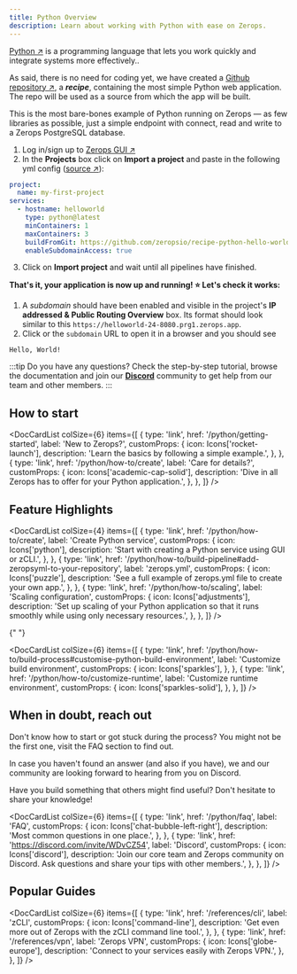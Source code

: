 ```yaml
---
title: Python Overview
description: Learn about working with Python with ease on Zerops.
---
```




[Python ↗](https://www.python.org/) is a programming language that lets you work quickly and integrate systems more effectively..

As said, there is no need for coding yet, we have created a [Github repository ↗](https://github.com/zeropsio/recipe-python-hello-world), a **_recipe_**, containing the most simple Python web application. The repo will be used as a source from which the app will be built.

<CustomCard title="Feel free to deploy the recipe yourself" emoji="🚀">
  This is the most bare-bones example of Python running on Zerops — as few libraries as possible,
  just a simple endpoint with connect, read and write to a Zerops PostgreSQL database.

  <DeployButton link="python" badgeWidth="200" />
</CustomCard>

1. Log in/sign up to [Zerops GUI ↗](https://app.zerops.io)
2. In the **Projects** box click on **Import a project** and paste in the following yml config ([source ↗](https://github.com/zeropsio/recipe-python-hello-world/blob/main/import-project/description.yml)):

```yml
project:
  name: my-first-project
services:
  - hostname: helloworld
    type: python@latest
    minContainers: 1
    maxContainers: 3
    buildFromGit: https://github.com/zeropsio/recipe-python-hello-world@main
    enableSubdomainAccess: true
```

3. Click on **Import project** and wait until all pipelines have finished.

**That's it, your application is now up and running! :star: Let's check it works:**

1. A _subdomain_ should have been enabled and visible in the project's **IP addressed & Public Routing Overview** box. Its format should look similar to this `https://helloworld-24-8080.prg1.zerops.app`.
2. Click or the `subdomain` URL to open it in a browser and you should see

```
Hello, World!
```

:::tip
Do you have any questions? Check the step-by-step tutorial, browse the documentation and join our **[Discord](https://discord.com/invite/WDvCZ54)** community to get help from our team and other members.
:::

## How to start

<DocCardList
  colSize={6}
  items={[
    {
      type: 'link',
      href: '/python/getting-started',
      label: 'New to Zerops?',
      customProps: {
        icon: Icons['rocket-launch'],
        description: 'Learn the basics by following a simple example.',
      },
    },
    {
      type: 'link',
      href: '/python/how-to/create',
      label: 'Care for details?',
      customProps: {
        icon: Icons['academic-cap-solid'],
        description:
          'Dive in all Zerops has to offer for your Python application.',
      },
    },
  ]}
/>

## Feature Highlights

<DocCardList
  colSize={4}
  items={[
    {
      type: 'link',
      href: '/python/how-to/create',
      label: 'Create Python service',
      customProps: {
        icon: Icons['python'],
        description: 'Start with creating a Python service using GUI or zCLI.',
      },
    },
    {
      type: 'link',
      href: '/python/how-to/build-pipeline#add-zeropsyml-to-your-repository',
      label: 'zerops.yml',
      customProps: {
        icon: Icons['puzzle'],
        description:
          'See a full example of zerops.yml file to create your own app.',
      },
    },
    {
      type: 'link',
      href: '/python/how-to/scaling',
      label: 'Scaling configuration',
      customProps: {
        icon: Icons['adjustments'],
        description:
          'Set up scaling of your Python application so that it runs smoothly while using only necessary resources.',
      },
    },
  ]}
/>

{" "}

<DocCardList
  colSize={6}
  items={[
    {
      type: 'link',
      href: '/python/how-to/build-process#customise-python-build-environment',
      label: 'Customize build environment',
      customProps: {
        icon: Icons['sparkles'],
      },
    },
    {
      type: 'link',
      href: '/python/how-to/customize-runtime',
      label: 'Customize runtime environment',
      customProps: {
        icon: Icons['sparkles-solid'],
      },
    },
  ]}
/>

## When in doubt, reach out

Don't know how to start or got stuck during the process? You might not be the first one, visit the FAQ section to find out.

In case you haven't found an answer (and also if you have), we and our community are looking forward to hearing from you on Discord.

Have you build something that others might find useful? Don't hesitate to share your knowledge!

<DocCardList
  colSize={6}
  items={[
    {
      type: 'link',
      href: '/python/faq',
      label: 'FAQ',
      customProps: {
        icon: Icons['chat-bubble-left-right'],
        description: 'Most common questions in one place.',
      },
    },
    {
      type: 'link',
      href: 'https://discord.com/invite/WDvCZ54',
      label: 'Discord',
      customProps: {
        icon: Icons['discord'],
        description:
          'Join our core team and Zerops community on Discord. Ask questions and share your tips with other members.',
      },
    },
  ]}
/>

## Popular Guides

<DocCardList
  colSize={6}
  items={[
    {
      type: 'link',
      href: '/references/cli',
      label: 'zCLI',
      customProps: {
        icon: Icons['command-line'],
        description:
          'Get even more out of Zerops with the zCLI command line tool.',
      },
    },
    {
      type: 'link',
      href: '/references/vpn',
      label: 'Zerops VPN',
      customProps: {
        icon: Icons['globe-europe'],
        description: 'Connect to your services easily with Zerops VPN.',
      },
    },
  ]}
/>
